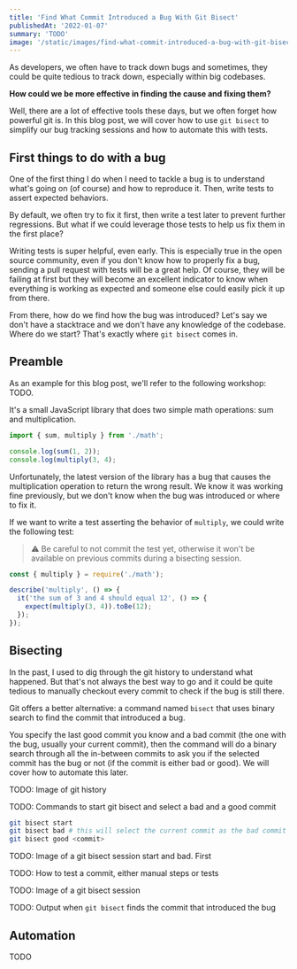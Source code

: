 ```yaml
---
title: 'Find What Commit Introduced a Bug With Git Bisect'
publishedAt: '2022-01-07'
summary: 'TODO'
image: '/static/images/find-what-commit-introduced-a-bug-with-git-bisect/banner.png'
---
```


As developers, we often have to track down bugs and sometimes, they could be quite tedious to track down, especially within big codebases.

**How could we be more effective in finding the cause and fixing them?**

Well, there are a lot of effective tools these days, but we often forget how powerful git is. In this blog post, we will cover how to use `git bisect` to simplify our bug tracking sessions and how to automate this with tests.

## First things to do with a bug

One of the first thing I do when I need to tackle a bug is to understand what's going on (of course) and how to reproduce it. Then, write tests to assert expected behaviors.

By default, we often try to fix it first, then write a test later to prevent further regressions. But what if we could leverage those tests to help us fix them in the first place?

Writing tests is super helpful, even early. This is especially true in the open source community, even if you don't know how to properly fix a bug, sending a pull request with tests will be a great help. Of course, they will be failing at first but they will become an excellent indicator to know when everything is working as expected and someone else could easily pick it up from there.

From there, how do we find how the bug was introduced? Let's say we don't have a stacktrace and we don't have any knowledge of the codebase. Where do we start? That's exactly where `git bisect` comes in.

## Preamble

As an example for this blog post, we'll refer to the following workshop: <a>TODO</a>.

It's a small JavaScript library that does two simple math operations: sum and multiplication.

```javascript
import { sum, multiply } from './math';

console.log(sum(1, 2));
console.log(multiply(3, 4);
```

Unfortunately, the latest version of the library has a bug that causes the multiplication operation to return the wrong result. We know it was working fine previously, but we don't know when the bug was introduced or where to fix it.

If we want to write a test asserting the behavior of `multiply`, we could write the following test:

> ⚠️ Be careful to not commit the test yet, otherwise it won't be available on previous commits during a bisecting session.

```javascript
const { multiply } = require('./math');

describe('multiply', () => {
  it('the sum of 3 and 4 should equal 12', () => {
    expect(multiply(3, 4)).toBe(12);
  });
});
```

## Bisecting

In the past, I used to dig through the git history to understand what happened. But that's not always the best way to go and it could be quite tedious to manually checkout every commit to check if the bug is still there.

Git offers a better alternative: a command named `bisect` that uses binary search to find the commit that introduced a bug.

You specify the last good commit you know and a bad commit (the one with the bug, usually your current commit), then the command will do a binary search through all the in-between commits to ask you if the selected commit has the bug or not (if the commit is either bad or good). We will cover how to automate this later.

TODO: Image of git history

TODO: Commands to start git bisect and select a bad and a good commit

```bash
git bisect start
git bisect bad # this will select the current commit as the bad commit
git bisect good <commit>
```

TODO: Image of a git bisect session start and bad. First

TODO: How to test a commit, either manual steps or tests

TODO: Image of a git bisect session

TODO: Output when `git bisect` finds the commit that introduced the bug

## Automation

TODO
